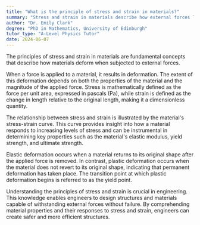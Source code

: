 ```yaml
---
title: "What is the principle of stress and strain in materials?"
summary: "Stress and strain in materials describe how external forces lead to deformation, highlighting the relationship between applied forces and the resulting changes in shape or size of materials."
author: "Dr. Emily Clark"
degree: "PhD in Mathematics, University of Edinburgh"
tutor_type: "A-Level Physics Tutor"
date: 2024-06-07
---
```


The principles of stress and strain in materials are fundamental concepts that describe how materials deform when subjected to external forces.

When a force is applied to a material, it results in deformation. The extent of this deformation depends on both the properties of the material and the magnitude of the applied force. Stress is mathematically defined as the force per unit area, expressed in pascals (Pa), while strain is defined as the change in length relative to the original length, making it a dimensionless quantity.

The relationship between stress and strain is illustrated by the material's stress-strain curve. This curve provides insight into how a material responds to increasing levels of stress and can be instrumental in determining key properties such as the material's elastic modulus, yield strength, and ultimate strength.

Elastic deformation occurs when a material returns to its original shape after the applied force is removed. In contrast, plastic deformation occurs when the material does not revert to its original shape, indicating that permanent deformation has taken place. The transition point at which plastic deformation begins is referred to as the yield point.

Understanding the principles of stress and strain is crucial in engineering. This knowledge enables engineers to design structures and materials capable of withstanding external forces without failure. By comprehending material properties and their responses to stress and strain, engineers can create safer and more efficient structures.
    